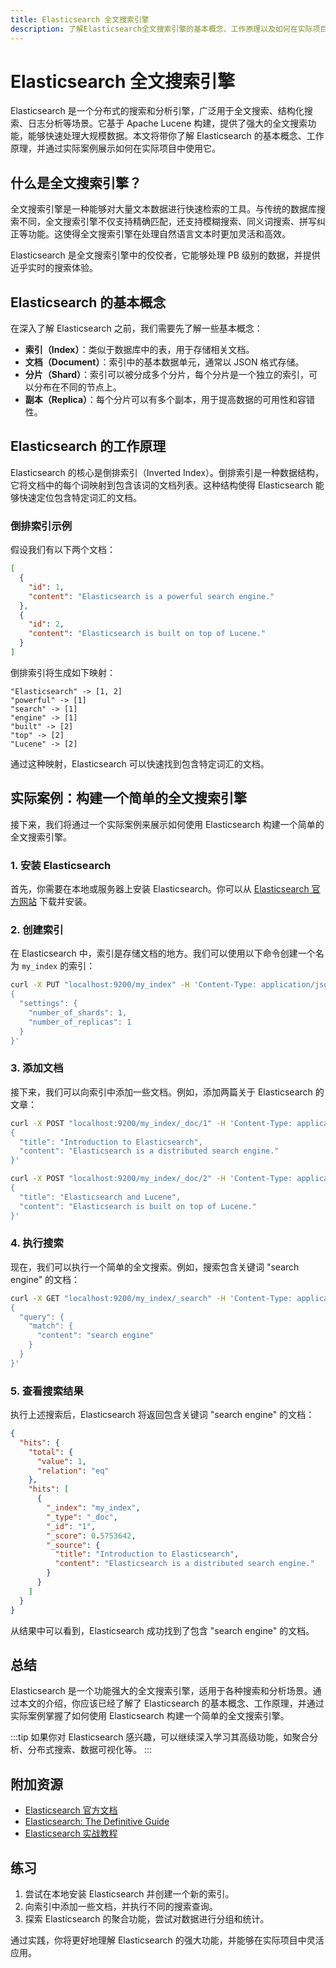 ```yaml
---
title: Elasticsearch 全文搜索引擎
description: 了解Elasticsearch全文搜索引擎的基本概念、工作原理以及如何在实际项目中应用。
---
```


# Elasticsearch 全文搜索引擎

Elasticsearch 是一个分布式的搜索和分析引擎，广泛用于全文搜索、结构化搜索、日志分析等场景。它基于 Apache Lucene 构建，提供了强大的全文搜索功能，能够快速处理大规模数据。本文将带你了解 Elasticsearch 的基本概念、工作原理，并通过实际案例展示如何在实际项目中使用它。

## 什么是全文搜索引擎？

全文搜索引擎是一种能够对大量文本数据进行快速检索的工具。与传统的数据库搜索不同，全文搜索引擎不仅支持精确匹配，还支持模糊搜索、同义词搜索、拼写纠正等功能。这使得全文搜索引擎在处理自然语言文本时更加灵活和高效。

Elasticsearch 是全文搜索引擎中的佼佼者，它能够处理 PB 级别的数据，并提供近乎实时的搜索体验。

## Elasticsearch 的基本概念

在深入了解 Elasticsearch 之前，我们需要先了解一些基本概念：

- **索引（Index）**：类似于数据库中的表，用于存储相关文档。
- **文档（Document）**：索引中的基本数据单元，通常以 JSON 格式存储。
- **分片（Shard）**：索引可以被分成多个分片，每个分片是一个独立的索引，可以分布在不同的节点上。
- **副本（Replica）**：每个分片可以有多个副本，用于提高数据的可用性和容错性。

## Elasticsearch 的工作原理

Elasticsearch 的核心是倒排索引（Inverted Index）。倒排索引是一种数据结构，它将文档中的每个词映射到包含该词的文档列表。这种结构使得 Elasticsearch 能够快速定位包含特定词汇的文档。

### 倒排索引示例

假设我们有以下两个文档：

```json
[
  {
    "id": 1,
    "content": "Elasticsearch is a powerful search engine."
  },
  {
    "id": 2,
    "content": "Elasticsearch is built on top of Lucene."
  }
]
```

倒排索引将生成如下映射：

```plaintext
"Elasticsearch" -> [1, 2]
"powerful" -> [1]
"search" -> [1]
"engine" -> [1]
"built" -> [2]
"top" -> [2]
"Lucene" -> [2]
```

通过这种映射，Elasticsearch 可以快速找到包含特定词汇的文档。

## 实际案例：构建一个简单的全文搜索引擎

接下来，我们将通过一个实际案例来展示如何使用 Elasticsearch 构建一个简单的全文搜索引擎。

### 1. 安装 Elasticsearch

首先，你需要在本地或服务器上安装 Elasticsearch。你可以从 [Elasticsearch 官方网站](https://www.elastic.co/downloads/elasticsearch) 下载并安装。

### 2. 创建索引

在 Elasticsearch 中，索引是存储文档的地方。我们可以使用以下命令创建一个名为 `my_index` 的索引：

```bash
curl -X PUT "localhost:9200/my_index" -H 'Content-Type: application/json' -d'
{
  "settings": {
    "number_of_shards": 1,
    "number_of_replicas": 1
  }
}'
```

### 3. 添加文档

接下来，我们可以向索引中添加一些文档。例如，添加两篇关于 Elasticsearch 的文章：

```bash
curl -X POST "localhost:9200/my_index/_doc/1" -H 'Content-Type: application/json' -d'
{
  "title": "Introduction to Elasticsearch",
  "content": "Elasticsearch is a distributed search engine."
}'

curl -X POST "localhost:9200/my_index/_doc/2" -H 'Content-Type: application/json' -d'
{
  "title": "Elasticsearch and Lucene",
  "content": "Elasticsearch is built on top of Lucene."
}'
```

### 4. 执行搜索

现在，我们可以执行一个简单的全文搜索。例如，搜索包含关键词 "search engine" 的文档：

```bash
curl -X GET "localhost:9200/my_index/_search" -H 'Content-Type: application/json' -d'
{
  "query": {
    "match": {
      "content": "search engine"
    }
  }
}'
```

### 5. 查看搜索结果

执行上述搜索后，Elasticsearch 将返回包含关键词 "search engine" 的文档：

```json
{
  "hits": {
    "total": {
      "value": 1,
      "relation": "eq"
    },
    "hits": [
      {
        "_index": "my_index",
        "_type": "_doc",
        "_id": "1",
        "_score": 0.5753642,
        "_source": {
          "title": "Introduction to Elasticsearch",
          "content": "Elasticsearch is a distributed search engine."
        }
      }
    ]
  }
}
```

从结果中可以看到，Elasticsearch 成功找到了包含 "search engine" 的文档。

## 总结

Elasticsearch 是一个功能强大的全文搜索引擎，适用于各种搜索和分析场景。通过本文的介绍，你应该已经了解了 Elasticsearch 的基本概念、工作原理，并通过实际案例掌握了如何使用 Elasticsearch 构建一个简单的全文搜索引擎。

:::tip
如果你对 Elasticsearch 感兴趣，可以继续深入学习其高级功能，如聚合分析、分布式搜索、数据可视化等。
:::

## 附加资源

- [Elasticsearch 官方文档](https://www.elastic.co/guide/en/elasticsearch/reference/current/index.html)
- [Elasticsearch: The Definitive Guide](https://www.elastic.co/guide/en/elasticsearch/guide/current/index.html)
- [Elasticsearch 实战教程](https://www.elastic.co/cn/webinars/getting-started-elasticsearch)

## 练习

1. 尝试在本地安装 Elasticsearch 并创建一个新的索引。
2. 向索引中添加一些文档，并执行不同的搜索查询。
3. 探索 Elasticsearch 的聚合功能，尝试对数据进行分组和统计。

通过实践，你将更好地理解 Elasticsearch 的强大功能，并能够在实际项目中灵活应用。